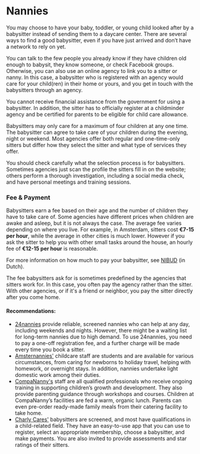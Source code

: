 # Nannies 
You may choose to have your baby, toddler, or young child looked after by a babysitter instead of sending them to a daycare center. There are several ways to find a good babysitter, even if you have just arrived and don’t have a network to rely on yet.

You can talk to the few people you already know if they have children old enough to babysit, they know someone, or check Facebook groups. Otherwise, you can also use an online agency to link you to a sitter or nanny. In this case, a babysitter who is registered with an agency would care for your child(ren) in their home or yours, and you get in touch with the babysitters through an agency.

<callout>
  You cannot receive financial assistance from the government for using a babysitter. In addition, the sitter has to officially register at a childminder agency and be certified for parents to be eligible for child care allowance.
</callout>

Babysitters may only care for a maximum of four children at any one time. The babysitter can agree to take care of your children during the evening, night or weekend. Most agencies offer both regular and one-time-only sitters but differ how they select the sitter and what type of services they offer. 

You should check carefully what the selection process is for babysitters. Sometimes agencies just scan the profile the sitters fill in on the website; others perform a thorough investigation, including a social media check, and have personal meetings and training sessions.

### Fee & Payment 
Babysitters earn a fee based on their age and the number of children they have to take care of. Some agencies have different prices when children are awake and asleep, but it is not always the case. The average fee varies depending on where you live. For example, in Amsterdam, sitters cost **€7-15 per hour**, while the average in other cities is much lower. However if you ask the sitter to help you with other small tasks around the house, an hourly fee of **€12-15 per hour** is reasonable.

For more information on how much to pay your babysitter, see [NIBUD](https://www.nibud.nl/consumenten/hoeveel-betaal-ik-de-oppas/) (in Dutch). 

The fee babysitters ask for is sometimes predefined by the agencies that sitters work for. In this case, you often pay the agency rather than the sitter. With other agencies, or if it's a friend or neighbor, you pay the sitter directly after you come home. 

#### Recommendations:

- [24nannies](https://www.24nannies.nl/) provide reliable, screened nannies who can help at any day, including weekends and nights. However, there might be a waiting list for long-term nannies due to high demand. To use 24nannies, you need to pay a one-off registration fee, and a further charge will be made every time you book a sitter.
- [Amsternannies'](https://amsternannies.nl/) childcare staff are students and are available for various circumstances, from caring for newborns to holiday travel, helping with homework, or overnight stays. In addition, nannies undertake light domestic work among their duties.
- [CompaNanny's](http://www.compananny.com/nl) staff are all qualified professionals who receive ongoing training in supporting children’s growth and development. They also provide parenting guidance through workshops and courses.
Children at CompaNanny’s facilities are fed a warm, organic lunch. Parents can even pre-order ready-made family meals from their catering facility to take home.
- [Charly Cares'](https://www.charlycares.com/en) babysitters are screened, and most have qualifications in a child-related field. They have an easy-to-use app that you can use to register, select an appropriate membership, choose a babysitter, and make payments. You are also invited to provide assessments and star ratings of their sitters.

